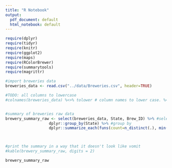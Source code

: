 ```yaml
---
title: "R Notebook"
output:
  pdf_document: default
  html_notebook: default
---
```


```r
require(dplyr)
require(tidyr)
require(knitr)
require(ggplot2)
require(maps)
require(RColorBrewer)
require(summarytools)
require(magrittr) 

```


```r


#import breweries data
breweries_data <- read.csv("../data/Breweries.csv", header=TRUE)

#TODO: all columns to lowercase
#colnames(breweries_data) %<>% tolower # column names to lower case. %<>% is a compound operator that also reassigns the new column names back to the input dataframe


#summary of breweries raw data
brewery_summary_raw <- select(breweries_data, State, Brew_ID) %>% #select columns
                   dplyr::group_by(State) %>% #group by
                   dplyr::summarize_each(funs(count=n_distinct(.), min(.), max(.), mean(.), median(.), sd(.))) #specify aggregates to include in summary. (.) is a dummy variable



#print the summary in a way that it doesn't look like vomit
#kable(brewery_summary_raw, digits = 2)

brewery_summary_raw

```


